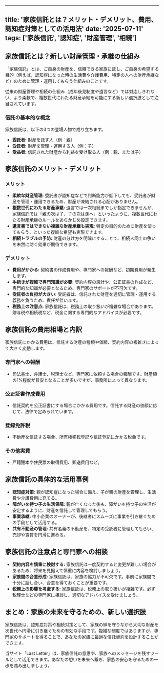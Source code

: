 
---
title: '家族信託とは？メリット・デメリット、費用、認知症対策としての活用法'
date: '2025-07-11'
tags: ['家族信託', '認知症', '財産管理', '相続']
---

## 家族信託とは？新しい財産管理・承継の仕組み

「家族信託」とは、ご自身の財産を、信頼できる家族に託し、ご自身の希望する目的（例えば、認知症になった時の生活費や介護費用、特定の人への財産承継など）のために管理・運用してもらう仕組みのことです。

従来の財産管理や相続の仕組み（成年後見制度や遺言など）では対応しきれない、より柔軟で、複数世代にわたる財産承継を可能にする新しい選択肢として注目されています。

### 信託の基本的な概念

家族信託は、以下の3つの登場人物で成り立ちます。

*   **委託者:** 財産を託す人（例：親）
*   **受託者:** 財産を管理・運用する人（例：子）
*   **受益者:** 信託された財産から利益を受け取る人（例：親、または子）

## 家族信託のメリット・デメリット

### メリット

*   **柔軟な財産管理:** 委託者が認知症などで判断能力が低下しても、受託者が財産を管理・運用できるため、財産が凍結される心配がありません。
*   **複数世代にわたる財産承継:** 遺言では一次相続までしか指定できませんが、家族信託では「親の次は子、子の次は孫へ」といったように、複数世代にわたる財産承継のルールをあらかじめ設定できます。
*   **遺言書ではできない複雑な財産承継も実現:** 特定の目的のために財産を使ってもらう、といった複雑な希望も実現できます。
*   **相続トラブルの予防:** 財産の分け方を明確にすることで、相続人同士の争いを未然に防ぐ効果が期待できます。

### デメリット

*   **費用がかかる:** 契約書の作成費用や、専門家への報酬など、初期費用が発生します。
*   **手続きが複雑で専門知識が必要:** 契約内容の設計や、公正証書の作成など、専門的な知識が必要となるため、専門家のサポートが不可欠です。
*   **受託者の負担が大きい:** 受託者は、信託された財産を適切に管理・運用する義務を負うため、責任が伴います。
*   **税務上の注意点:** 家族信託は、税務上の取り扱いが複雑な場合があります。贈与税や相続税など、税金に関する専門的なアドバイスが必要です。

## 家族信託の費用相場と内訳

家族信託にかかる費用は、信託する財産の種類や価額、契約内容の複雑さによって大きく変動します。

### 専門家への報酬

*   司法書士、弁護士、税理士など、専門家に依頼する場合の報酬です。財産額の1%程度が目安となることが多いですが、事務所によって異なります。

### 公正証書作成費用

*   信託契約を公正証書にする場合にかかる費用です。信託する財産の価額に応じて、法律で定められています。

### 登録免許税

*   不動産を信託する場合、所有権移転登記や信託登記にかかる税金です。

### その他実費

*   戸籍謄本や住民票の取得費用、郵送費用など。

## 家族信託の具体的な活用事例

*   **認知症対策:** 親が認知症になった場合に備え、子が親の財産を管理し、生活費や介護費用に充てる。
*   **障がいを持つ子の生活保障:** 親が亡くなった後も、障がいを持つ子の生活が安定するように、財産を信託して管理してもらう。
*   **事業承継:** 中小企業のオーナーが、後継者にスムーズに事業を引き継ぐための手段として活用する。
*   **共有不動産の管理:** 共有名義の不動産を、特定の受託者に管理してもらい、売却や賃貸を円滑に進める。

## 家族信託の注意点と専門家への相談

*   **契約内容を慎重に検討する:** 家族信託は一度契約すると変更が難しい場合があるため、将来を見据えて慎重に内容を検討しましょう。
*   **家族間の合意形成:** 家族信託は、家族の協力が不可欠です。事前に家族間で十分に話し合い、合意を得ておくことが重要です。
*   **税務上の影響を考慮する:** 家族信託は、税務上の取り扱いが複雑です。必ず税理士などの専門家に相談し、適切なアドバイスを受けましょう。

## まとめ：家族の未来を守るための、新しい選択肢

家族信託は、認知症対策や相続対策として、家族の絆を守りながら大切な財産を次世代へ円滑に引き継ぐための有効な手段です。複雑な制度ではありますが、専門家のサポートを得ることで、あなたの家族に最適な信託契約を設計することができます。

当サイト「Last Letter」は、家族信託の意思や、家族へのメッセージを残すツールとして活用できます。あなたの想いを未来へ繋ぎ、家族の安心を守るための一歩を踏み出しましょう。
